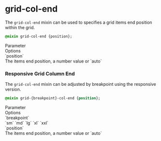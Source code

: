 
<Meta title="Docs/Developers/Mixins/Grid/grid-col-end"/>

# grid-col-end

The `grid-col-end` mixin can be used to specifies a grid items end position within the grid.

```css
@mixin grid-col-end {position};
```

<div className="table margin-bottom">
    <div>
        <div>Parameter</div>
        <div>Options</div>
    </div>
    <div>
        <div>`position`</div>
        <div>The items end position, a number value or `auto`</div>
    </div>
</div>

### Responsive Grid Column End

The `grid-col-end` mixin can be adjusted by breakpoint using the responsive version.

```css
@mixin grid-{breakpoint}-col-end {position};
```

<div className="table margin-bottom">
    <div>
        <div>Parameter</div>
        <div>Options</div>
    </div>
    <div>
        <div>`breakpoint`</div>
        <div>`sm` `md` `lg` `xl` `xxl`</div>
    </div>
    <div>
        <div>`position`</div>
        <div>The items end position, a number value or `auto`</div>
    </div>
</div>